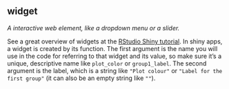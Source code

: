 ## widget

<dfn>A interactive web element, like a dropdown menu or a slider.</dfn> 

See a great overview of widgets at the [RStudio Shiny tutorial](https://shiny.rstudio.com/tutorial/written-tutorial/lesson3/). In shiny apps, a widget is created by its function. The first argument is the name you will use in the code for referring to that widget and its value, so make sure it's a unique, descriptive name like `plot_color` or `group1_label`. The second argument is the label, which is a string like `"Plot colour"` or `"Label for the first group"` (it can also be an empty string like `""`).